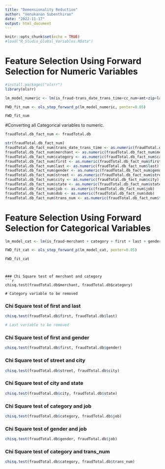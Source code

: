 ```yaml
---
title: "Demensionality Reduction"
author: "Venukanan Subenthiran"
date: "2022-11-17"
output: html_document
---
```


```r
knitr::opts_chunk$set(echo = TRUE)
#load("R_Studio_Global_Variables.RData")
```


# Feature Selection Using Forward Selection for Numeric Variables
```r
#install.packages("olsrr")
library(olsrr)

lm_model_numeric <- lm(is_fraud~trans_date_trans_time+cc_num+amt+zip+lat+long+city_pop+dob+unix_time+merch_lat+merch_long, data = fraudTotal.db)

FWD_fit_num <- ols_step_forward_p(lm_model_numeric, penter=0.05)

FWD_fit_num

```

#Converting all Categorical variables to numeric.
```r

fraudTotal.db_fact_num <- fraudTotal.db

str(fraudTotal.db_fact_num)
fraudTotal.db_fact_num$trans_date_trans_time <- as.numeric(fraudTotal.db_fact_num$trans_date_trans_time)
fraudTotal.db_fact_num$merchant <- as.numeric(fraudTotal.db_fact_num$merchant)
fraudTotal.db_fact_num$category <- as.numeric(fraudTotal.db_fact_num$category)
fraudTotal.db_fact_num$first <- as.numeric(fraudTotal.db_fact_num$first)
fraudTotal.db_fact_num$last <- as.numeric(fraudTotal.db_fact_num$last)
fraudTotal.db_fact_num$gender <- as.numeric(fraudTotal.db_fact_num$gender)
fraudTotal.db_fact_num$street <- as.numeric(fraudTotal.db_fact_num$street)
fraudTotal.db_fact_num$city <- as.numeric(fraudTotal.db_fact_num$city)
fraudTotal.db_fact_num$state <- as.numeric(fraudTotal.db_fact_num$state)
fraudTotal.db_fact_num$job <- as.numeric(fraudTotal.db_fact_num$job)
fraudTotal.db_fact_num$dob <- as.numeric(fraudTotal.db_fact_num$dob)
fraudTotal.db_fact_num$trans_num <- as.numeric(fraudTotal.db_fact_num$trans_num)


```


# Feature Selection Using Forward Selection for Categorical Variables
```r

lm_model_cat <- lm(is_fraud~merchant + category + first + last + gender + street + city + state + job + trans_num, data = fraudTotal.db_fact_num)

FWD_fit_cat <- ols_step_forward_p(lm_model_cat, penter=0.05)

FWD_fit_cat

```


```


### Chi Square test of merchant and category
```r

chisq.test(fraudTotal.db$merchant, fraudTotal.db$category)

# Category variable to be removed

```
### Chi Square test of first and last
```r

chisq.test(fraudTotal.db$first, fraudTotal.db$last)

# Last variable to be removed

```
### Chi Square test of first and gender
```r

chisq.test(fraudTotal.db$first, fraudTotal.db$gender)

```
### Chi Square test of street and city
```r

chisq.test(fraudTotal.db$street, fraudTotal.db$city)

```

### Chi Square test of city and state
```r

chisq.test(fraudTotal.db$city, fraudTotal.db$state)

```


### Chi Square test of category and job
```r

chisq.test(fraudTotal.db$category, fraudTotal.db$job)

```

### Chi Square test of gender and job
```r

chisq.test(fraudTotal.db$gender, fraudTotal.db$job)

```

### Chi Square test of category and trans_num
```r

chisq.test(fraudTotal.db$category, fraudTotal.db$trans_num)

```
